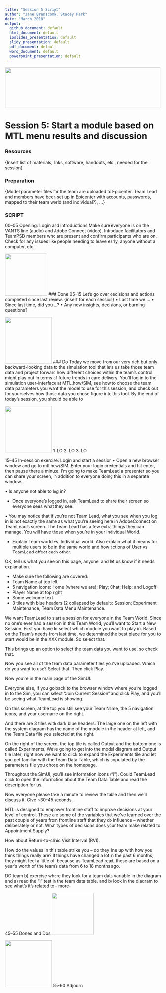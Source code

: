 ```yaml
---
title: "Session 5 Script"
author: "Jane Branscomb, Stacey Park"
date: "March 2018"
output: 
  github_document: default
  html_document: default
  ioslides_presentation: default
  slidy_presentation: default
  pdf_document: default
  word_document: default
  powerpoint_presentation: default
---
```


<!-- MTL Logo, HTML img tag -->
<img src = "https://raw.githubusercontent.com/lzim/teampsd/teampsd_style/mtl_logo/mtl_testdontguess_sm.png"
     height = "130" width = "500">    

# Session 5: Start a module based on MTL menu results and discussion

### Resources
{Insert list of materials, links, software, handouts, etc., needed for the session}

### Preparation
{Model parameter files for the team are uploaded to Epicenter. Team Lead and members have been set up in Epicenter with accounts, passwords, mapped to their team world (and individual?), ...}

### SCRIPT
00–05 Opening: Login and introductions
Make sure everyone is on the VANTS line (audio) and Adobe Connect (video). Introduce facilitators and TeamPSD members who are present and confirm participants who are on. Check for any issues like people needing to leave early, anyone without a computer, etc. 

<!-- Done List Icon -->
<img src = "https://raw.githubusercontent.com/lzim/teampsd/hexagon_icons/np_hexagon-check-mark_309690_003F72.png"
     height = "135" width = "135">
### Done
05-15 Let’s go over decisions and actions completed since last review. {insert for each session}
• Last time we … 
• Since last time, did you …?
• Any new insights, decisions, or burning questions?

<!-- Do List Icon -->     
<img src = "https://raw.githubusercontent.com/lzim/teampsd/hexagon_icons/np_synchronize_778914_003F72.png"
     height = "150" width = "150">
### Do
Today we move from our very rich but only backward-looking data to the simulation tool that lets us take those team data and project forward how different choices within the team’s control might play out in terms of future trends in care delivery. You’ll log in to the simulation user-interface at MTL.how/SIM, see how to choose the team data parameters you want the model to use for this session, and check out for yourselves how those data you chose figure into this tool. By the end of today’s session, you should be able to

<!-- Learning Objectives Icon -->
<img src = "https://raw.githubusercontent.com/lzim/teampsd/hexagon_icons/np_star_778913_003F72.png"
     height = "150" width = "150"> 
1. LO
2. LO
3. LO	

15–45	In-session exercise: Login and start a session
•	Open a new browser window and go to mtl.how/SIM. Enter your login credentials and hit enter, then pause there a minute. I’m going to make TeamLead a presenter so you can share your screen, in addition to everyone doing this in a separate window.

•	Is anyone not able to log in?

-	Once everyone’s logged in, ask TeamLead to share their screen so everyone sees what they see.

•	You may notice that if you’re not Team Lead, what you see when you log in is not exactly the same as what you’re seeing here in AdobeConnect on TeamLead’s screen. The Team Lead has a few extra things they can manage. You will have those when you’re in your Individual World. 

-	Explain Team world vs. Individual world. Also explain what it means for multiple users to be in the same world and how actions of User vs TeamLead affect each other.

OK, tell us what you see on this page, anyone, and let us know if it needs explanation.

-	Make sure the following are covered:
-	Team Name at top left
-	5 navigation icons: Home (where we are); Play; Chat; Help; and Logoff
-	Player Name at top right
-	Some welcome text
-	3 tiles with blue headers (2 collapsed by default): Session; Experiment Maintenance; Team Data Menu Maintenance.

We want TeamLead to start a session for everyone in the Team World. Since no one’s ever had a session in this Team World, you’ll want to Start a New Session. First you have to select which module you want to play in. Based on the Team’s needs from last time, we determined the best place for you to start would be in the XXX module. So select that. 

This brings up an option to select the team data you want to use, so check that.

Now you see all of the team data parameter files you’ve uploaded. Which do you want to use? Select that. Then click Play.

Now you’re in the main page of the SimUI.

Everyone else, if you go back to the browser window where you’re logged in to the Sim, you can select “Join Current Session” and click Play, and you’ll be seeing what TeamLead is showing.

On this screen, at the top you still see your Team Name, the 5 navigation icons, and your username on the right.

And there are 3 tiles with dark blue headers: The large one on the left with the system diagram has the name of the module in the header at left, and the Team Data file you selected at the right.

On the right of the screen, the top tile is called Output and the bottom one is called Experiments. We’re going to get into the model diagram and Output tile later; right now we want to click to expand the Experiments tile and let you get familiar with the Team Data Table, which is populated by the parameters file you chose on the homepage. 

Throughout the SimUI, you’ll see information icons (“i”). Could TeamLead click to open the information about the Team Data Table and read the description for us.

Now everyone please take a minute to review the table and then we’ll discuss it. Give ~30-45 seconds.

MTL is designed to empower frontline staff to improve decisions at your level of control. These are some of the variables that we’ve learned over the past couple of years from frontline staff that they do influence – whether deliberately or not. What types of decisions does your team make related to Appointment Supply? 

How about Return-to-clinic Visit Interval (RVI).

How do the values in this table strike you – do they line up with how you think things really are? If things have changed a lot in the past 6 months, they might feel a little off because as TeamLead read, these are based on a year’s worth of the team’s data from 6 to 18 months ago. 

DO team b) exercise where they look for a team data variable in the diagram and a) read the "i" test in the team data table, and b) look in the diagram to see what's it's related to
-	more-

45–55	Dones and Dos
<!-- Done List Icon -->
<img src = "https://raw.githubusercontent.com/lzim/teampsd/hexagon_icons/np_hexagon-check-mark_309690_003F72.png"
     height = "135" width = "135">

<!-- Do List Icon -->     
<img src = "https://raw.githubusercontent.com/lzim/teampsd/hexagon_icons/np_synchronize_778914_003F72.png"
     height = "150" width = "150">
55-60 Adjourn
